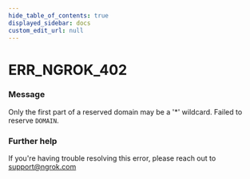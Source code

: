```yaml
---
hide_table_of_contents: true
displayed_sidebar: docs
custom_edit_url: null
---
```



# ERR_NGROK_402

### Message

Only the first part of a reserved domain may be a '\*' wildcard. Failed to reserve `DOMAIN`.

### Further help

If you're having trouble resolving this error, please reach out to [support@ngrok.com](mailto:support@ngrok.com?subject=Help%20with%20ERR_NGROK_402)

<ErrorDetails error="err_ngrok_402" />
